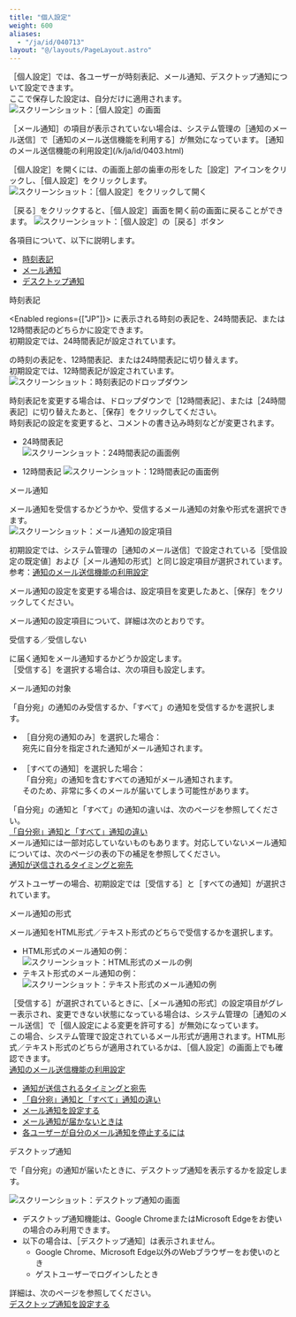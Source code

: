 ```yaml
---
title: "個人設定"
weight: 600
aliases:
  - "/ja/id/040713"
layout: "@/layouts/PageLayout.astro"
---
```




<Wovn>［個人設定］</Wovn>では、各ユーザーが時刻表記、メール通知、デスクトップ通知について設定できます。<Wovn></Wovn><Wovn></Wovn><Wovn></Wovn>  
ここで保存した設定は、自分だけに適用されます。  
<Img src="/k/kintone/img-ja/personal_settings_08.png" alt="スクリーンショット：［個人設定］の画面" />

<Note>
<Wovn>［メール通知］</Wovn>の項目が表示されていない場合は、システム管理の<Wovn>［通知のメール送信］</Wovn>で<Wovn>［通知のメール送信機能を利用する］</Wovn>が無効になっています。  
[通知のメール送信機能の利用設定](/k/ja/id/0403.html)

</Note>

<Wovn>［個人設定］</Wovn>を開くには、<Kintone />の画面上部の歯車の形をした<Wovn>［設定］</Wovn>アイコンをクリックし、<Wovn>［個人設定］</Wovn>をクリックします。
<Img src="/k/kintone/img-ja/personal_settings_01.png" alt="スクリーンショット：［個人設定］をクリックして開く" />

<Wovn>［戻る］</Wovn>をクリックすると、<Wovn>［個人設定］</Wovn>画面を開く前の画面に戻ることができます。
<Img src="/k/kintone/img-ja/personal_settings_06.png" alt="スクリーンショット：［個人設定］の［戻る］ボタン" />

各項目について、以下に説明します。  

* [時刻表記](#user_settings_personal_settings_10)  
* [メール通知](#user_settings_personal_settings_20)  
* [デスクトップ通知](#user_settings_personal_settings_30)  

<Heading id="user_settings_personal_settings_10">時刻表記</Heading>

<Enabled regions={["JP"]}>
<Kintone />に表示される時刻の表記を、24時間表記、または12時間表記のどちらかに設定できます。
<br />
初期設定では、24時間表記が設定されています。

</Enabled>
<Enabled regions={["US", "CN"]}>
<Kintone />の時刻の表記を、12時間表記、または24時間表記に切り替えます。
<br />
初期設定では、12時間表記が設定されています。
</Enabled>

<Img src="/k/kintone/img-ja/personal_settings_02.png" alt="スクリーンショット：時刻表記のドロップダウン" />

時刻表記を変更する場合は、ドロップダウンで<Wovn>［12時間表記］</Wovn>、または<Wovn>［24時間表記］</Wovn>に切り替えたあと、<Wovn>［保存］</Wovn>をクリックしてください。  
時刻表記の設定を変更すると、コメントの書き込み時刻などが変更されます。  

* 24時間表記  
  <Img src="/k/kintone/img-ja/personal_settings_03.png" alt="スクリーンショット：24時間表記の画面例" />

* 12時間表記
  <Img src="/k/kintone/img-ja/personal_settings_04.png" alt="スクリーンショット：12時間表記の画面例" />

<Heading id="user_settings_personal_settings_20">メール通知</Heading>

メール通知を受信するかどうかや、受信するメール通知の対象や形式を選択できます。  
<Img src="/k/kintone/img-ja/personal_settings_05.png" alt="スクリーンショット：メール通知の設定項目" />

初期設定では、システム管理の<Wovn>［通知のメール送信］</Wovn>で設定されている<Wovn>［受信設定の既定値］</Wovn>および<Wovn>［メール通知の形式］</Wovn>と同じ設定項目が選択されています。  
参考：[通知のメール送信機能の利用設定](/k/ja/id/0403.html)

メール通知の設定を変更する場合は、設定項目を変更したあと、<Wovn>［保存］</Wovn>をクリックしてください。  

メール通知の設定項目について、詳細は次のとおりです。

<Heading level={3} id="user_settings_personal_settings_2010">受信する／受信しない</Heading>

<Kintone />に届く通知をメール通知するかどうか設定します。  
<Wovn>［受信する］</Wovn>を選択する場合は、次の項目も設定します。

<Heading level={4} id="user_settings_personal_settings_201010">メール通知の対象</Heading>

「自分宛」の通知のみ受信するか、「すべて」の通知を受信するかを選択します。

* <Wovn>［自分宛の通知のみ］</Wovn>を選択した場合：  
  宛先に自分を指定された通知がメール通知されます。  
  <br />
* <Wovn>［すべての通知］</Wovn>を選択した場合：  
  「自分宛」の通知を含むすべての通知がメール通知されます。  
  そのため、非常に多くのメールが届いてしまう可能性があります。  

「自分宛」の通知と「すべて」の通知の違いは、次のページを参照してください。  
[「自分宛」通知と「すべて」通知の違い](/k/ja/id/040674.html)  
メール通知には一部対応していないものもあります。対応していないメール通知については、次のページの表の下の補足を参照してください。  
[通知が送信されるタイミングと宛先](/k/ja/id/040673.html)  

<Note>

ゲストユーザーの場合、初期設定では<Wovn>［受信する］</Wovn>と<Wovn>［すべての通知］</Wovn>が選択されています。

</Note>

<Heading level={4} id="user_settings_personal_settings_201020">メール通知の形式</Heading>

メール通知をHTML形式／テキスト形式のどちらで受信するかを選択します。  

* HTML形式のメール通知の例：  
  <Img src="/k/kintone/img-ja/enable_mail_notification_img1.png" alt="スクリーンショット：HTML形式のメールの例" />  
* テキスト形式のメール通知の例：  
  <Img src="/k/kintone/img-ja/enable_mail_notification_img2.png" alt="スクリーンショット：テキスト形式のメール通知の例" />

<Note>

<Wovn>［受信する］</Wovn>が選択されているときに、<Wovn>［メール通知の形式］</Wovn>の設定項目がグレー表示され、変更できない状態になっている場合は、システム管理の<Wovn>［通知のメール送信］</Wovn>で<Wovn>［個人設定による変更を許可する］</Wovn>が無効になっています。  
この場合、システム管理で設定されているメール形式が適用されます。HTML形式／テキスト形式のどちらが適用されているかは、<Wovn>［個人設定］</Wovn>の画面上でも確認できます。  
[通知のメール送信機能の利用設定](/k/ja/id/0403.html)

</Note>

<Reference>

* [通知が送信されるタイミングと宛先](/k/ja/id/040673.html)  
* [「自分宛」通知と「すべて」通知の違い](/k/ja/id/040674.html)  
* [メール通知を設定する](/k/ja/id/040670.html)  
* [メール通知が届かないときは](/k/ja/id/040377.html)  
* [各ユーザーが自分のメール通知を停止するには](/k/ja/id/040381.html)

</Reference>

<Heading id="user_settings_personal_settings_30">デスクトップ通知</Heading>

<Kintone />で「自分宛」の通知が届いたときに、デスクトップ通知を表示するかを設定します。

<Img src="/k/kintone/img-ja/personal_settings_07.png" alt="スクリーンショット：デスクトップ通知の画面" />

<Note>

* デスクトップ通知機能は、Google ChromeまたはMicrosoft Edgeをお使いの場合のみ利用できます。  
* 以下の場合は、<Wovn>［デスクトップ通知］</Wovn>は表示されません。  
  * Google Chrome、Microsoft Edge以外のWebブラウザーをお使いのとき  
  * ゲストユーザーでログインしたとき  

</Note>

詳細は、次のページを参照してください。  
[デスクトップ通知を設定する](/k/ja/id/040828.html)
